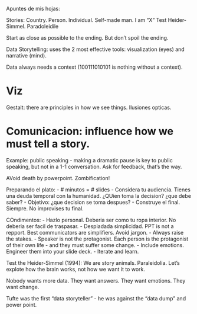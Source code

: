 Apuntes de mis hojas:

Stories: Country. Person. Individual. Self-made man. I am "X"
Test  Heider-Simmel.
Paradoleidile

Start as close as possible to the ending. But don't spoil the ending.

Data Storytelling: uses the 2 most effective tools: visualization (eyes) and narrative (mind).

Data always needs a context (100111010101 is nothing without a context).

# Viz
Gestalt: there are principles in how we see things. 
Ilusiones opticas.

# Comunicacion: influence how we must tell a story. 

Example: public speaking - making a dramatic pause is key to public speaking, but not in a 1-1 conversation.
Ask for feedback, that's the way.

AVoid death by powerpoint. Zombification!

Preparando el plato:
- # minutos = # slides
- Considera tu audiencia. Tienes una deuda temporal con la humanidad. ¿QUien toma la decision? ¿que debe saber?
- Objetivo: ¿que decision se toma despues?
- Construye el final. Siempre. No improvises tu final.

COndimentos:
- Hazlo personal. Deberia ser como tu ropa interior. No deberia ser facil de traspasar.
- Despiadada simplicidad. PPT is not a repport. Best communicators are simplifiers. Avoid jargon.
- Always raise the stakes. 
- Speaker is not the protagonist. Each person is the protagonist of their own life - and they must suffer some change.
- Include emotions. Engineer them into your slide deck.
- Iterate and learn. 


Test the Heider-Simmel  (1994): We are story animals. 
Paraleidolia. 
Let's explote how the brain works, not how we want it to work.

Nobody wants more data. They want answers. They want emotions. They want change.

Tufte was the first "data storyteller" - he was against the "data dump" and power point.



